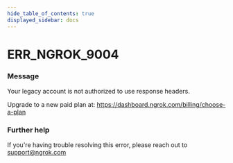 ```yaml
---
hide_table_of_contents: true
displayed_sidebar: docs
---
```



# ERR_NGROK_9004

### Message

Your legacy account is not authorized to use response headers.

Upgrade to a new paid plan at: https://dashboard.ngrok.com/billing/choose-a-plan

<ErrorDetails error="err_ngrok_9004" />

### Further help

If you're having trouble resolving this error, please reach out to [support@ngrok.com](mailto:support@ngrok.com?subject=Help%20with%20ERR_NGROK_9004)
